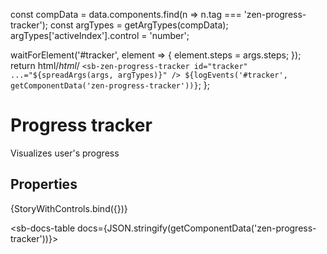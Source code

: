 
const compData = data.components.find(n => n.tag === 'zen-progress-tracker');
const argTypes = getArgTypes(compData);
argTypes['activeIndex'].control = 'number';

<Meta title="Navigation/Progress tracker" component="zen-progress-tracker" argTypes={argTypes} />

  waitForElement('#tracker', element => {
    element.steps = args.steps;
  });
  return html/*html*/ `
    <sb-zen-progress-tracker id="tracker" ...="${spreadArgs(args, argTypes)}" />
    ${logEvents('#tracker', getComponentData('zen-progress-tracker'))}
  `;
};

# Progress tracker

Visualizes user's progress

## Properties

<Canvas>
  <Story
    name="default"
    args={{
      ...getDefaultArgs(argTypes),
      // override some default values:
      activeIndex: 1,
      steps: [
        { label: 'Choose framework', completed: true },
        { label: 'Select objectives', completed: true },
        { label: 'Invite teammates', completed: true },
        { label: 'Launch' },
      ],
    }}
  >
    {StoryWithControls.bind({})}
  </Story>
</Canvas>

<ArgsTable story="default" />

<sb-docs-table docs={JSON.stringify(getComponentData('zen-progress-tracker'))}></sb-docs-table>
